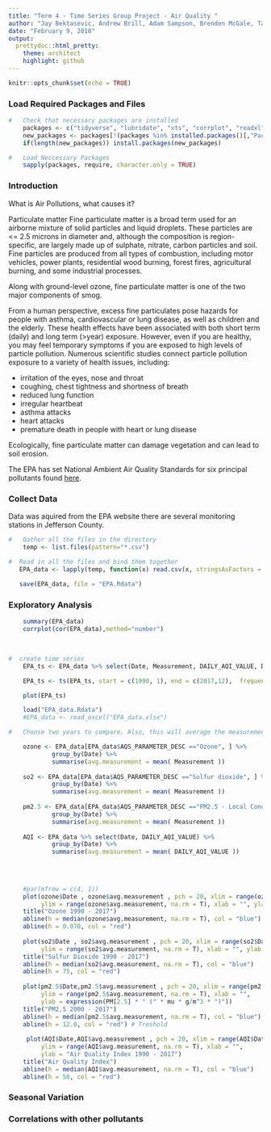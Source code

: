 ```yaml
---
title: "Term 4 - Time Series Group Project - Air Quality "
author: "Jay Bektasevic, Andrew Brill, Adam Sampson, Brenden McGale, Taylor Maxon"
date: "February 9, 2018"
output: 
  prettydoc::html_pretty:
    theme: architect
    highlight: github
---
```


```r
knitr::opts_chunk$set(echo = TRUE)
```


###  Load Required Packages and Files  

```r
#   Check that necessary packages are installed
    packages <- c("tidyverse", "lubridate", "xts", "corrplot", "readxl")
    new_packages <- packages[!(packages %in% installed.packages()[,"Package"])]
    if(length(new_packages)) install.packages(new_packages)

#   Load Neccessary Packages
    sapply(packages, require, character.only = TRUE)
```

###  Introduction
What is Air Pollutions, what causes it?

Particulate matter
Fine particulate matter is a broad term used for an airborne mixture of solid particles and liquid droplets. These particles are <= 2.5 microns in diameter and, although the composition is region-specific, are largely made up of sulphate, nitrate, carbon particles and soil. Fine particles are produced from all types of combustion, including motor vehicles, power plants, residential wood burning, forest fires, agricultural burning, and some industrial processes.
 
 
Along with ground-level ozone, fine particulate matter is one of the two major components of smog.
 
From a human perspective, excess fine particulates pose hazards for people with asthma, cardiovascular or lung disease, as well as children and the elderly. These health effects have been associated with both short term (daily) and long term (>year) exposure. However, even if you are healthy, you may feel temporary symptoms if you are exposed to high levels of particle pollution. Numerous scientific studies connect particle pollution exposure to a variety of health issues, including:
    
*   irritation of the eyes, nose and throat
*   coughing, chest tightness and shortness of breath
*   reduced lung function
*   irregular heartbeat
*   asthma attacks
*   heart attacks
*   premature death in people with heart or lung disease

Ecologically, fine particulate matter can damage vegetation and can lead to soil erosion.

The EPA has set National Ambient Air Quality Standards for six principal pollutants found [here](https://www.epa.gov/criteria-air-pollutants/naaqs-table).


###  Collect Data
Data was aquired from the EPA website there are several monitoring stations in Jefferson County.
```r
#   Gather all the files in the directory
    temp <- list.files(pattern="*.csv")

#  Read in all the files and bind them together
   EPA_data <- lapply(temp, function(x) read.csv(x, stringsAsFactors = FALSE)) %>% bind_rows()
   
   save(EPA_data, file = "EPA.Rdata")

```

###  Exploratory Analysis

```r
    summary(EPA_data)
    corrplot(cor(EPA_data),method="number")

    
    
#  create time series
    EPA_ts <- EPA_data %>% select(Date, Measurement, DAILY_AQI_VALUE, DAILY_OBS_COUNT, AQS_PARAMETER_CODE )

    EPA_ts <- ts(EPA_ts, start = c(1990, 1), end = c(2017,12),  frequency = 365)

    plot(EPA_ts)

```



```r
    
    load("EPA_data.Rdata")
    #EPA_data <- read_excel("EPA_data.xlsx")

#   Choose two years to compare. Also, this will average the measurements accross all sites.

    ozone <- EPA_data[EPA_data$AQS_PARAMETER_DESC =="Ozone", ] %>% 
            group_by(Date) %>% 
            summarise(avg.measurement = mean( Measurement ))
    
    so2 <- EPA_data[EPA_data$AQS_PARAMETER_DESC =="Sulfur dioxide", ] %>% 
            group_by(Date) %>% 
            summarise(avg.measurement = mean( Measurement ))
    
    pm2.5 <- EPA_data[EPA_data$AQS_PARAMETER_DESC =="PM2.5 - Local Conditions", ]%>% 
            group_by(Date) %>% 
            summarise(avg.measurement = mean( Measurement ))
    
    AQI <- EPA_data %>% select(Date, DAILY_AQI_VALUE) %>% 
            group_by(Date) %>% 
            summarise(avg.measurement = mean( DAILY_AQI_VALUE ))
   
    
  

    #par(mfrow = c(4, 1))
    plot(ozone$Date , ozone$avg.measurement , pch = 20, xlim = range(ozone$Date, na.rm = TRUE), 
         ylim = range(ozone$avg.measurement, na.rm = T), xlab = "", ylab = "ppm")
    title("Ozone 1990 - 2017")
    abline(h = median(ozone$avg.measurement, na.rm = T), col = "blue")
    abline(h = 0.070, col = "red")
    
    plot(so2$Date , so2$avg.measurement , pch = 20, xlim = range(so2$Date, na.rm = TRUE), 
         ylim = range(so2$avg.measurement, na.rm = T), xlab = "", ylab = "ppm")
    title("Sulfur Dioxide 1990 - 2017")
    abline(h = median(so2$avg.measurement, na.rm = T), col = "blue")
    abline(h = 75, col = "red")
    
    plot(pm2.5$Date,pm2.5$avg.measurement , pch = 20, xlim = range(pm2.5$Date, na.rm = TRUE), 
         ylim = range(pm2.5$avg.measurement, na.rm = T), xlab = "", 
         ylab = expression(PM[2.5] * " (" * mu * g/m^3 * ")"))
    title("PM2.5 2000 - 2017")
    abline(h = median(pm2.5$avg.measurement, na.rm = T), col = "blue")
    abline(h = 12.0, col = "red") # Treshold
    
     plot(AQI$Date,AQI$avg.measurement , pch = 20, xlim = range(AQI$Date, na.rm = TRUE), 
         ylim = range(AQI$avg.measurement, na.rm = T), xlab = "", 
         ylab = "Air Quality Index 1990 - 2017")
    title("Air Quality Index")
    abline(h = median(AQI$avg.measurement, na.rm = T), col = "blue")
    abline(h = 50, col = "red")
```

### Seasonal Variation




### Correlations with other pollutants